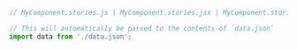 ```js
// MyComponent.stories.js | MyComponent.stories.jsx | MyComponent.stories.ts | MyComponent.stories.tsx

// This will automatically be parsed to the contents of `data.json`
import data from './data.json';
```
